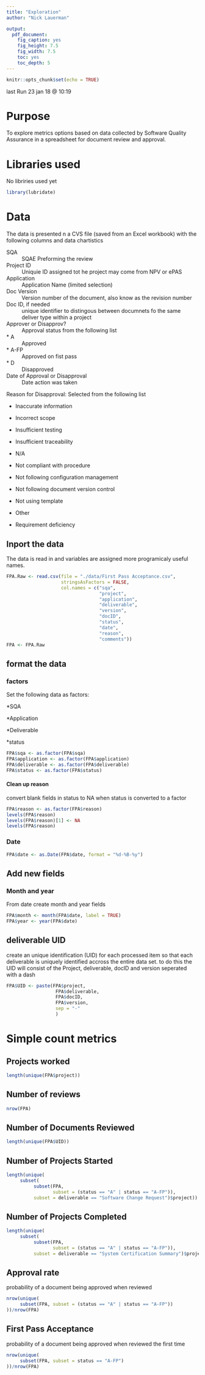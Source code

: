 ```yaml
---
title: "Exploration"
author: "Nick Lauerman"

output: 
  pdf_document: 
    fig_caption: yes
    fig_height: 7.5
    fig_width: 7.5
    toc: yes
    toc_depth: 5
---
```


```r
knitr::opts_chunk$set(echo = TRUE)
```
last Run 23 jan 18 @ 10:19

# Purpose
To explore metrics options based on data collected by Software Quality Assurance
in a spreadsheet for document review and approval.

# Libraries used
No libriries used yet
```r
library(lubridate)
```


# Data
The data is presented n a CVS file (saved from an Excel workbook) with the
following columns and data chartistics

SQA 
: SQAE Preforming the review

Project ID 
: Uniquie ID assigned tot he project may come from NPV or ePAS

Application 
: Application Name (limited selection)

Doc Version 
: Version number of the document, also know as the revision number

Doc ID, if needed 
: unique identifier to distingous between documnets fo the same deliver type 
within a project

Approver or Disapprov?
: Approval status from the following list

* A
: Approved

* A-FP
: Approved on fist pass

* D
: Disapproved

Date of Approval or Disapproval
: Date action was taken

Reason for Disapproval:
Selected from the following list

* Inaccurate information

* Incorrect scope

* Insufficient testing

* Insufficient traceability

* N/A

* Not compliant with procedure

* Not following configuration management

* Not following document version control

* Not using template

* Other

* Requirement deficiency

## Inport the data

The data is read in and variables are assigned more programicaly useful names.
```r
FPA.Raw <- read.csv(file = "./data/First Pass Acceptance.csv", 
                    stringsAsFactors = FALSE,
                    col.names = c("sqa",
                                  "project",
                                  "application",
                                  "deliverable",
                                  "version",
                                  "docID",
                                  "status",
                                  "date",
                                  "reason",
                                  "comments"))
FPA <- FPA.Raw
```

## format the data
### factors
Set the following data as factors:

*SQA

*Application

*Deliverable

*status

```r
FPA$sqa <- as.factor(FPA$sqa)
FPA$application <- as.factor(FPA$application)
FPA$deliverable <- as.factor(FPA$deliverable)
FPA$status <- as.factor(FPA$status)
```


#### Clean up reason
convert blank fields in status to NA when status is converted to a factor
```r
FPA$reason <- as.factor(FPA$reason)
levels(FPA$reason)
levels(FPA$reason)[1] <- NA
levels(FPA$reason)
```

### Date
```r
FPA$date <- as.Date(FPA$date, format = "%d-%B-%y")
```

## Add new fields
### Month and year
From date create month and year fields
```r
FPA$month <- month(FPA$date, label = TRUE)
FPA$year <- year(FPA$date)
```

## deliverable UID
create an unique identification (UID) for each processed item so that each deliverable
is uniquely identified accross the entire data set. to do this the UID will consist of the
Project, deliverable, docID and version seperated with a dash
```r
FPA$UID <- paste(FPA$project,
                  FPA$deliverable,
                  FPA$docID,
                  FPA$version,
                  sep = "-"
                  )
```

# Simple count metrics
## Projects worked
```r
length(unique(FPA$project))
```

## Number of reviews
```r
nrow(FPA)
```

## Number of Documents Reviewed
```r
length(unique(FPA$UID))

```


## Number of Projects Started
```r
length(unique(
     subset(
          subset(FPA, 
                 subset = (status == "A" | status == "A-FP")),
          subset = deliverable == "Software Change Request")$project))
```


## Number of Projects Completed
```r
length(unique(
     subset(
          subset(FPA, 
                 subset = (status == "A" | status == "A-FP")),
          subset = deliverable == "System Certification Summary")$project))
```

## Approval rate
probability of a document being approved when reviewed
```r
nrow(unique(
     subset(FPA, subset = (status == "A" | status == "A-FP"))
))/nrow(FPA)

```

## First Pass Acceptance
probability of a document being approved when reviewed the first time
```r
nrow(unique(
     subset(FPA, subset = status == "A-FP")
))/nrow(FPA)
```

